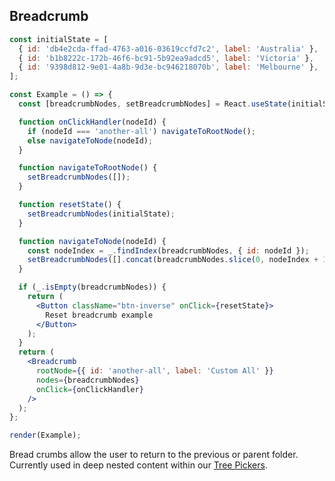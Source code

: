 
## Breadcrumb

```jsx live=true
const initialState = [
  { id: 'db4e2cda-ffad-4763-a016-03619ccfd7c2', label: 'Australia' },
  { id: 'b1b8222c-172b-46f6-bc91-5b92ea9adcd5', label: 'Victoria' },
  { id: '9398d812-9e01-4a8b-9d3e-bc946218070b', label: 'Melbourne' },
];

const Example = () => {
  const [breadcrumbNodes, setBreadcrumbNodes] = React.useState(initialState);

  function onClickHandler(nodeId) {
    if (nodeId === 'another-all') navigateToRootNode();
    else navigateToNode(nodeId);
  }

  function navigateToRootNode() {
    setBreadcrumbNodes([]);
  }

  function resetState() {
    setBreadcrumbNodes(initialState);
  }

  function navigateToNode(nodeId) {
    const nodeIndex = _.findIndex(breadcrumbNodes, { id: nodeId });
    setBreadcrumbNodes([].concat(breadcrumbNodes.slice(0, nodeIndex + 1)));
  }

  if (_.isEmpty(breadcrumbNodes)) {
    return (
      <Button className="btn-inverse" onClick={resetState}>
        Reset breadcrumb example
      </Button>
    );
  }
  return (
    <Breadcrumb
      rootNode={{ id: 'another-all', label: 'Custom All' }}
      nodes={breadcrumbNodes}
      onClick={onClickHandler}
    />
  );
};

render(Example);
```

<DesignNotes>
  <p>
    Bread crumbs allow the user to return to the previous or parent folder. Currently used in deep nested content within
    our <a href="/tree-picker-example">Tree Pickers</a>.
  </p>
</DesignNotes>

<Props componentName="Breadcrumb" />
